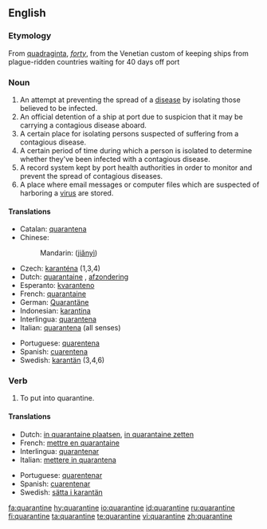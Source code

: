 ==English==

===Etymology===
From {{L.}} [[quadraginta]], ''[[forty]]'', from the Venetian custom of keeping ships from plague-ridden countries waiting for 40 days off port

===Noun===
{{en-noun}}

# An attempt at preventing the spread of a [[disease]] by isolating those believed to be infected.
# An official detention of a ship at port due to suspicion that it may be carrying a contagious disease aboard.
# A certain place for isolating persons suspected of suffering from a contagious disease.
# A certain period of time during which a person is isolated to determine whether they've been infected with a contagious disease.
# A record system kept by port health authorities in order to monitor and prevent the spread of contagious diseases.
# A place where email messages or computer files which are suspected of harboring a [[virus]] are stored. 

====Translations====
{{top}}
*Catalan: [[quarantena]] {{f}}
*Chinese:
*:Mandarin: {{zh-ts|檢疫|检疫}} ([[jiǎnyì]])
*Czech: [[karanténa]] {{f}} (1,3,4)
*Dutch: [[quarantaine]] {{f}}, [[afzondering]] {{f}}
*Esperanto: [[kvaranteno]]
*French: [[quarantaine]] {{f}}
*German: [[Quarantäne]] {{f}}
*Indonesian: [[karantina]]
*Interlingua: [[quarantena]]
*Italian: [[quarantena#Italian|quarantena]] {{f}} (all senses)
{{mid}}
*Portuguese: [[quarentena]] {{f}}
*Spanish: [[cuarentena]] {{f}}
*Swedish: [[karantän]] {{c}} (3,4,6)
{{bottom}}

===Verb===
{{en-verb|quarantin|ing}}

# To put into quarantine.

====Translations====
{{top}}
*Dutch: [[in quarantaine plaatsen]], [[in quarantaine zetten]]
*French: [[mettre en quarantaine]]
*Interlingua: [[quarantenar]]
*Italian: [[mettere in quarantena]]
{{mid}}
*Portuguese: [[quarentenar]]
*Spanish: [[cuarentenar]]
*Swedish: [[sätta i karantän]]
{{bottom}}

[[fa:quarantine]]
[[hy:quarantine]]
[[io:quarantine]]
[[id:quarantine]]
[[ru:quarantine]]
[[fi:quarantine]]
[[ta:quarantine]]
[[te:quarantine]]
[[vi:quarantine]]
[[zh:quarantine]]
